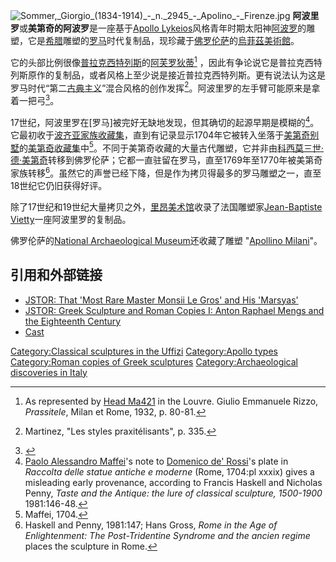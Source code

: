{{expand|time=2014-10-26T04:38:41+00:00}}
[[Image:Sommer,_Giorgio_(1834-1914)_-_n._2945_-_Apolino_-_Firenze.jpg|thumb]]
'''阿波里罗'''或'''美第奇的阿波罗'''是一座基于[[Apollo_Lykeios|Apollo Lykeios]]风格青年时期太阳神[[阿波罗|阿波罗]]的雕塑，它是[[希腊|希腊]]雕塑的[[罗马|罗马]]时代复制品，现珍藏于[[佛罗伦萨|佛罗伦萨]]的[[烏菲茲美術館|烏菲茲美術館]]。

它的头部比例很像[[普拉克西特列斯|普拉克西特列斯]]的[[阿芙罗狄蒂|阿芙罗狄蒂]]<ref>As represented by [http://cartelfr.louvre.fr/cartelfr/visite?srv=car_not_frame&idNotice=20300 Head Ma421] {{Wayback|url=http://cartelfr.louvre.fr/cartelfr/visite?srv=car_not_frame&idNotice=20300 |date=20110518123652 }} in the Louvre. {{it icon}} Giulio Emmanuele Rizzo, ''Prassitele'', Milan et Rome, 1932, p. 80-81.</ref> ，因此有争论说它是普拉克西特列斯原作的复制品，或者风格上至少说是接近普拉克西特列斯。更有说法认为这是罗马时代“第二[[古典主义|古典主义]]”混合风格的创作发挥<ref>{{fr icon}} Martinez, "Les styles praxitélisants", p. 335.</ref>。阿波里罗的左手臂可能原来是拿着一把弓<ref>{{Cite web |url=http://www.florin.ms/hareflorence1.html |title=Augustus J.C. Hare, "Florence: The Uffizi" |access-date=2014-10-25 |archive-date=2020-02-15 |archive-url=https://web.archive.org/web/20200215011455/http://www.florin.ms/hareflorence1.html |dead-url=no }}</ref>。

17世纪，阿波里罗在[罗马]被完好无缺地发现，但其确切的起源早期是模糊的<ref>[[Paolo_Alessandro_Maffei|Paolo Alessandro Maffei]]'s note to [[Domenico_de'_Rossi|Domenico de' Rossi]]'s plate in ''Raccolta delle statue antiche e moderne'' (Rome, 1704:pl xxxix) gives a misleading early provenance, according to Francis Haskell and Nicholas Penny, ''Taste and the Antique: the lure of classical sculpture, 1500-1900'' 1981:146-48.</ref>。它最初收于[[波齐亚家族收藏集|波齐亚家族收藏集]]，直到有记录显示1704年它被转入坐落于[[美第奇别墅|美第奇别墅]]的[[美第奇收藏集|美第奇收藏集]]中<ref>Maffei, 1704.</ref>。不同于美第奇收藏的大量古代雕塑，它并非由[[科西莫三世·德·美第奇|科西莫三世·德·美第奇]]转移到佛罗伦萨；它都一直驻留在罗马，直至1769年至1770年被美第奇家族转移<ref>Haskell and Penny, 1981:147; Hans Gross, ''Rome in the Age of Enlightenment: The Post-Tridentine Syndrome and the ancien regime'' places the sculpture in Rome.</ref>。虽然它的声誉已经下降，但是作为拷贝得最多的罗马雕塑之一，直至18世纪它仍旧获得好评。

除了17世纪和19世纪大量拷贝之外，[[里昂美术馆|里昂美术馆]]收录了法国雕塑家[[Jean-Baptiste_Vietty|Jean-Baptiste Vietty]]一座阿波里罗的复制品。

佛罗伦萨的[[National_Archaeological_Museum_(Florence)|National Archaeological Museum]]还收藏了雕塑 "[[Apollino_Milani|Apollino Milani]]"。

==引用和外部链接==
{{reflist}}
*[http://links.jstor.org/sici?sici=0007-6287(198510)127%3A991%3C702%3AT'RMML%3E2.0.CO%3B2-8 JSTOR: That 'Most Rare Master Monsii Le Gros' and His 'Marsyas']
*[http://links.jstor.org/sici?sici=0075-4390(1980)43%3C150%3AGSARCI%3E2.0.CO%3B2-8 JSTOR: Greek Sculpture and Roman Copies I: Anton Raphael Mengs and the Eighteenth Century]
*[https://web.archive.org/web/20110516071916/http://www.uniurb.it/sbc/ist_archeo/museo/img/11.jpg Cast]<!---Photo still in copyright - someone please create a Free Use equivalent--->

{{coord missing|Italy}}

[[Category:Classical_sculptures_in_the_Uffizi|Category:Classical sculptures in the Uffizi]]
[[Category:Apollo_types|Category:Apollo types]]
[[Category:Roman_copies_of_Greek_sculptures|Category:Roman copies of Greek sculptures]]
[[Category:Archaeological_discoveries_in_Italy|Category:Archaeological discoveries in Italy]]